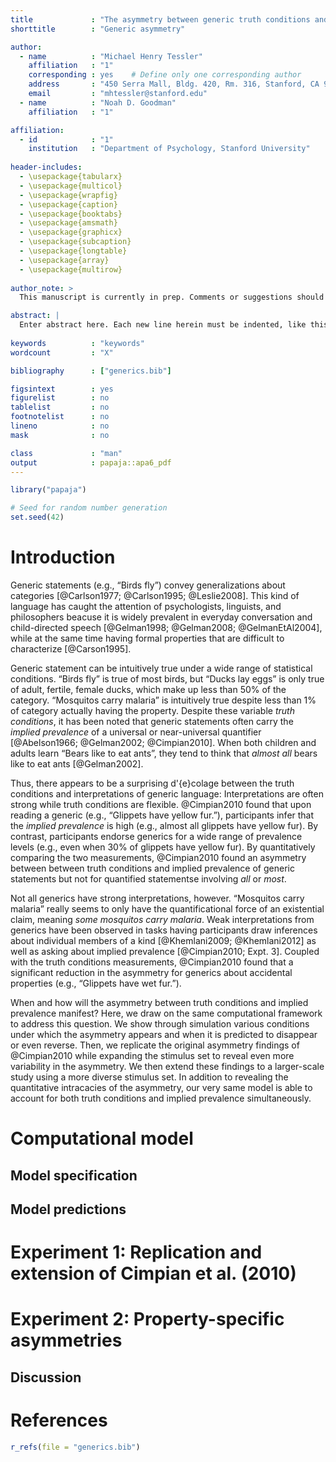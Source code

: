 ```yaml
---
title             : "The asymmetry between generic truth conditions and implied prevalence"
shorttitle        : "Generic asymmetry"

author: 
  - name          : "Michael Henry Tessler"
    affiliation   : "1"
    corresponding : yes    # Define only one corresponding author
    address       : "450 Serra Mall, Bldg. 420, Rm. 316, Stanford, CA 94305"
    email         : "mhtessler@stanford.edu"
  - name          : "Noah D. Goodman"
    affiliation   : "1"

affiliation:
  - id            : "1"
    institution   : "Department of Psychology, Stanford University"
    
header-includes:
  - \usepackage{tabularx}
  - \usepackage{multicol}
  - \usepackage{wrapfig}
  - \usepackage{caption}
  - \usepackage{booktabs}
  - \usepackage{amsmath}
  - \usepackage{graphicx}
  - \usepackage{subcaption}
  - \usepackage{longtable}
  - \usepackage{array}
  - \usepackage{multirow}
  
author_note: >
  This manuscript is currently in prep. Comments or suggestions should be directed to MH Tessler.

abstract: |
  Enter abstract here. Each new line herein must be indented, like this line.
  
keywords          : "keywords"
wordcount         : "X"

bibliography      : ["generics.bib"]

figsintext        : yes
figurelist        : no
tablelist         : no
footnotelist      : no
lineno            : no
mask              : no

class             : "man"
output            : papaja::apa6_pdf
---
```

\newcommand{\denote}[1]{\mbox{ $[\![ #1 ]\!]$}}
\newcommand*\diff{\mathop{}\!\mathrm{d}}
\definecolor{Red}{RGB}{255,0,0}
\definecolor{Green}{RGB}{10,200,100}
\definecolor{Blue}{RGB}{10,100,200}

\newcommand{\mht}[1]{{\textcolor{Blue}{[mht: #1]}}}
\newcommand{\ndg}[1]{{\textcolor{Green}{[ndg: #1]}}}
\newcommand{\red}[1]{{\textcolor{Red}{#1}}}


```r
library("papaja")
```

```r
# Seed for random number generation
set.seed(42)
```

# Introduction

Generic statements (e.g., "Birds fly") convey generalizations about categories [@Carlson1977; @Carlson1995; @Leslie2008].
This kind of language has caught the attention of psychologists, linguists, and philosophers beacuse it is widely prevalent in everyday conversation and child-directed speech [@Gelman1998; @Gelman2008; @GelmanEtAl2004], while at the same time having formal properties that are difficult to characterize [@Carson1995]. 

Generic statement can be intuitively true under a wide range of statistical conditions. 
"Birds fly" is true of most birds, but "Ducks lay eggs" is only true of adult, fertile, female ducks, which make up less than 50\% of the category.
"Mosquitos carry malaria" is intuitively true despite less than 1\% of category actually having the property.
Despite these variable *truth conditions*, it has been noted that generic statements often carry the *implied prevalence* of a universal or near-universal quantifier [@Abelson1966; @Gelman2002; @Cimpian2010]. 
When both children and adults learn "Bears like to eat ants", they tend to think that *almost all* bears like to eat ants [@Gelman2002].

Thus, there appears to be a surprising d\'{e}colage between the truth conditions and interpretations of generic language: Interpretations are often strong while truth conditions are flexible. 
@Cimpian2010 found that upon reading a generic (e.g., "Glippets have yellow fur."), participants infer that the *implied prevalence* is high (e.g., almost all glippets have yellow fur).
By contrast, participants endorse generics for a wide range of prevalence levels (e.g., even when 30\% of glippets have yellow fur). 
By quantitatively comparing the two measurements, @Cimpian2010 found an asymmetry between between truth conditions and implied prevalence of generic statements but not for quantified statementse involving *all* or *most*.

Not all generics have strong interpretations, however. 
"Mosquitos carry malaria" really seems to only have the quantificational force of an existential claim, meaning *some mosquitos carry malaria*.
Weak interpretations from generics have been observed in tasks having participants draw inferences about individual members of a kind [@Khemlani2009; @Khemlani2012] as well as asking about implied prevalence [@Cimpian2010; Expt. 3].
Coupled with the truth conditions measurements, @Cimpian2010 found that a significant reduction in the asymmetry for generics about accidental properties (e.g., "Glippets have wet fur.").

When and how will the asymmetry between truth conditions and implied prevalence manifest?
\red{[check cimpian's discussion section]}
Here, we draw on the same computational framework to address this question. 
We show through simulation various conditions under which the asymmetry appears and when it is predicted to disappear or even reverse.
Then, we replicate the original asymmetry findings of @Cimpian2010 while expanding the stimulus set to reveal even more variability in the asymmetry.
We then extend these findings to a larger-scale study using a more diverse stimulus set.
In addition to revealing the quantitative intracacies of the asymmetry, our very same model is able to account for both truth conditions and implied prevalence simultaneously. 

# Computational model

## Model specification

## Model predictions

# Experiment 1: Replication and extension of Cimpian et al. (2010)

# Experiment 2: Property-specific asymmetries

<!-- \subsubsection*{Method} -->

<!-- We re-analyze the data from Expt.~2b as the \emph{implied prevalence} data. -->
<!-- The following paradigm is to measure the corresponding \emph{truth conditions}. -->

<!-- \paragraph*{Participants} -->

<!-- We recruited 40 participants over MTurk.   -->
<!-- %We chose a sample size at least twice as large as the original study by \citeA{Cimpian2010} (original n=20), and to match Expt.~2b.  -->
<!-- All participants were native English speakers.  -->
<!-- None of the participants completed Expt.~2b (interpretations of novel generics). -->
<!-- The experiment took about 5 minutes and participants were compensated \$0.60. -->

<!-- \paragraph*{Procedure and materials} -->

<!-- The cover story and materials were the same as in Expt.~2b. -->
<!-- On each trial, participants were given a statement about a property's prevalence within a novel kind (e.g. \emph{50\% of feps have yellow fur.}). Participants were then asked whether or not they agreed or disagreed with the corresponding generic sentence (e.g. \emph{Feps have yellow fur.}). Prevalence varied between 10, 30, 50, 70, and 90\%. -->

<!-- The experiment consisted of 25 trials: 5 trials for each of 5 types of properties measured in Expt.~2a (part, color part, vague part, common accidental, rare accidental).  -->
<!-- Each prevalence level appeared once for each property type (5 prevalence levels x 5 property types).  -->

<!-- \subsubsection*{Analysis and results} -->

<!-- For both behavioral data and model predictions (Eq.~\ref{eq:S2}) we computed the average prevalence that led to an assenting judgment (the \emph{average prevalence score}), for each property type and participant, following the procedure used by \citeA{Cimpian2010}. -->
<!-- For example, if a participant agreed with the generic whenever the prevalence was 70\% or 90\% and disagreed at the other prevalence levels, that participant received an \emph{average prevalence score} of 80\%. -->

<!-- For our pair of models, there are two parameters (the two speaker optimality parameters). -->
<!-- We infer them using the same Bayesian data analytic approach as before.  -->
<!-- The MAP and 95\% HPD intervals for $\lambda_1$ is 19.5 [10.5, 19.9] and $\lambda_2$ is 0.4 [0.34, 0.49]. -->
<!-- We then subjected the generic endorsement model to the same procedure as the human data.  -->
<!-- The speaker model $S_2$ returns a posterior probability of producing the generic, for each level of prevalence.  -->
<!-- We sample a response (\emph{agree} / \emph{disagree}) from this posterior distribution for each prevalence level, simulating a single subject's data. -->
<!-- As with the human data, we took the trials where the model agreed with the generic, and took the mean of the prevalence levels corresponding to those trials, giving us the average prevalence at which the model assented to the generic. -->
<!-- We repeated this for each type of property 40 times to simulate a sample of 40 participants.  -->
<!-- We repeated this procedure 1000 times to bootstrap 95\% confidence intervals. -->

<!-- The generic endorsement model (speaker $S_2$) predicted that \emph{average truth conditions} should not vary appreciably across the different types of properties, consistent with the fact that generics are acceptable for broad range of prevalence levels for all property types. -->
<!-- A similar absence of a gradient was observed in the human data ($\beta = 2.82; SE = 4.02; t(39) = 0.70; p = 0.49$; Figure \ref{fig:exp2b}, dotted lines).  -->
<!-- Interpretations of generic utterances are stronger than their average truth conditions for the biological properties but not for the accidental properties (Figure \ref{fig:exp2b}) with both human data, replicating \citeA{Cimpian2010}, and the model; the extent of the difference is governed by prior property knowledge (mean prevalence when present $\gamma$, from Expt.~2a). -->
<!-- The listener and speaker pair of models predicts human endorsements and interpretations of novel generic utterances well ($r^2(10) = 0.87$, MSE = 0.008). -->
<!-- Thus, our model predicts that the asymmetry between truth conditions and implied prevalence should hold, but only for properties with the most extreme prior beliefs. -->




## Discussion


# References


```r
r_refs(file = "generics.bib")
```

\setlength{\parindent}{-0.5in}
\setlength{\leftskip}{0.5in}
